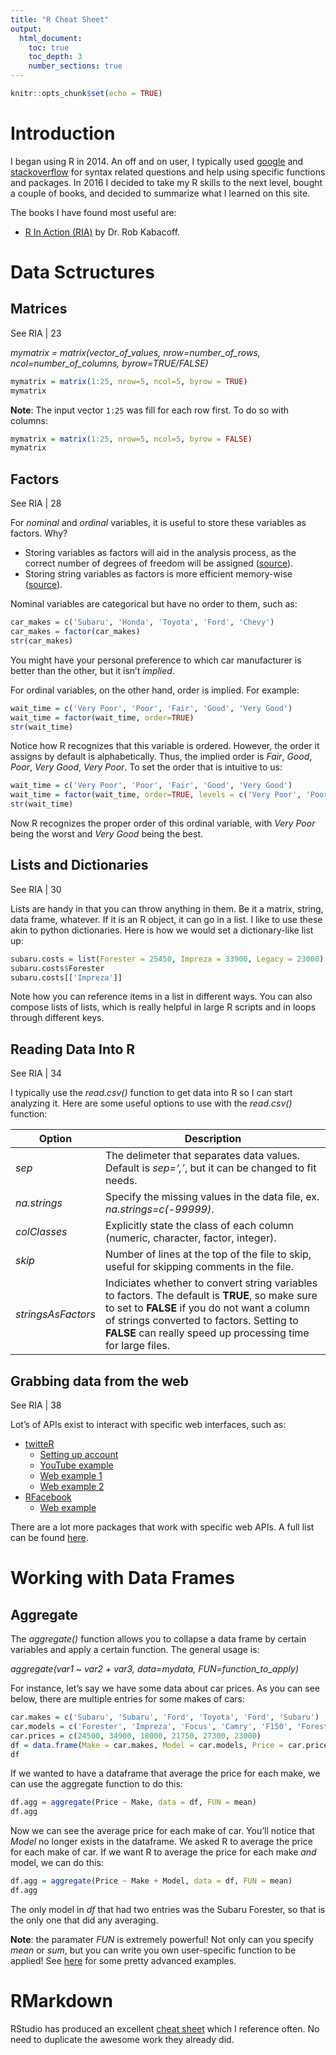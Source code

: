 ```yaml
---
title: "R Cheat Sheet"
output:
  html_document:
    toc: true
    toc_depth: 3
    number_sections: true
---
```


```r
knitr::opts_chunk$set(echo = TRUE)
```

# Introduction

I began using R in 2014. An off and on user, I typically used [google](https://www.google.com/) and [stackoverflow](http://stackoverflow.com/questions/tagged/r) for syntax related questions and help using specific functions and packages. In 2016 I decided to take my R skills to the next level, bought a couple of books, and decided to summarize what I learned on this site.

The books I have found most useful are:

* [R In Action (RIA)](https://www.amazon.com/Action-Data-Analysis-Graphics/dp/1617291382/ref=dp_ob_title_bk) by Dr. Rob Kabacoff.

# Data Sctructures

## Matrices

See RIA | 23

*mymatrix = matrix(vector_of_values, nrow=number_of_rows, ncol=number_of_columns, byrow=TRUE/FALSE)*
```r
mymatrix = matrix(1:25, nrow=5, ncol=5, byrow = TRUE)
mymatrix
```
**Note**: The input vector `1:25` was fill for each row first. To do so with columns:
```r
mymatrix = matrix(1:25, nrow=5, ncol=5, byrow = FALSE)
mymatrix
```

## Factors

See RIA | 28

For *nominal* and *ordinal* variables, it is useful to store these variables as factors. Why?

* Storing variables as factors will aid in the analysis process, as the correct number of degrees of freedom will be assigned ([source](http://www.ats.ucla.edu/stat/r/modules/factor_variables.htm)).
* Storing string variables as factors is more efficient memory-wise ([source](http://www.ats.ucla.edu/stat/r/modules/factor_variables.htm)).

Nominal variables are categorical but have no order to them, such as:

```r
car_makes = c('Subaru', 'Honda', 'Toyota', 'Ford', 'Chevy')
car_makes = factor(car_makes)
str(car_makes)
```

You might have your personal preference to which car manufacturer is better than the other, but it isn't *implied*.

For ordinal variables, on the other hand, order is implied. For example:

```r
wait_time = c('Very Poor', 'Poor', 'Fair', 'Good', 'Very Good')
wait_time = factor(wait_time, order=TRUE)
str(wait_time)
```

Notice how R recognizes that this variable is ordered. However, the order it assigns by default is alphabetically. Thus, the implied order is *Fair*, *Good*, *Poor*, *Very Good*, *Very Poor*. To set the order that is intuitive to us:

```r
wait_time = c('Very Poor', 'Poor', 'Fair', 'Good', 'Very Good')
wait_time = factor(wait_time, order=TRUE, levels = c('Very Poor', 'Poor', 'Fair', 'Good', 'Very Good'))
str(wait_time)
```

Now R recognizes the proper order of this ordinal variable, with *Very Poor* being the worst and *Very Good* being the best.

## Lists and Dictionaries

See RIA | 30

Lists are handy in that you can throw anything in them. Be it a matrix, string, data frame, whatever. If it is an R object, it can go in a list. I like to use these akin to python dictionaries. Here is how we would set a dictionary-like list up:

```r
subaru.costs = list(Forester = 25450, Impreza = 33900, Legacy = 23000)
subaru.costs$Forester
subaru.costs[['Impreza']]
```

Note how you can reference items in a list in different ways. You can also compose lists of lists, which is really helpful in large R scripts and in loops through different keys.

## Reading Data Into R

See RIA | 34

I typically use the *read.csv()* function to get data into R so I can start analyzing it. Here are some useful options to use with the *read.csv()* function:

Option | Description
------------------ | -------------------------------------------------------------------
*sep* | The delimeter that separates data values. Default is *sep=','*, but it can be changed to fit needs.
*na.strings* | Specify the missing values in the data file, ex. *na.strings=c(-99999)*.
*colClasses* | Explicitly state the class of each column (numeric, character, factor, integer).
*skip* | Number of lines at the top of the file to skip, useful for skipping comments in the file.
*stringsAsFactors* | Indiciates whether to convert string variables to factors. The default is **TRUE**, so make sure to set to **FALSE** if you do not want a column of strings converted to factors. Setting to **FALSE** can really speed up processing time for large files.

## Grabbing data from the web

See RIA | 38

Lot's of APIs exist to interact with specific web interfaces, such as:

* [twitteR](https://cran.r-project.org/web/packages/twitteR/twitteR.pdf)
    + [Setting up account](http://bigcomputing.blogspot.com/2016/02/the-twitter-r-package-by-jeff-gentry-is.html)
    + [YouTube example](https://www.youtube.com/watch?v=8mSmK3Pid7w)
    + [Web example 1](http://davetang.org/muse/2013/04/06/using-the-r_twitter-package/)
    + [Web example 2](http://www.r-datacollection.com/blog/TwitteR2Mongo/)
* [RFacebook](https://cran.r-project.org/web/packages/Rfacebook/Rfacebook.pdf)
    + [Web example](http://thinktostart.com/analyzing-facebook-with-r/)
    
There are a lot more packages that work with specific web APIs. A full list can be found [here](https://cran.r-project.org/web/views/WebTechnologies.html).

# Working with Data Frames

## Aggregate

The *aggregate()* function allows you to collapse a data frame by certain variables and apply a certain function. The general usage is:

*aggregate(var1 ~ var2 + var3, data=mydata, FUN=function_to_apply)*

For instance, let's say we have some data about car prices. As you can see below, there are multiple entries for some makes of cars:
```r
car.makes = c('Subaru', 'Subaru', 'Ford', 'Toyota', 'Ford', 'Subaru')
car.models = c('Forester', 'Impreza', 'Focus', 'Camry', 'F150', 'Forester')
car.prices = c(24500, 34900, 18000, 21750, 27300, 23000)
df = data.frame(Make = car.makes, Model = car.models, Price = car.prices)
df
```

If we wanted to have a dataframe that average the price for each make, we can use the aggregate function to do this:

```r
df.agg = aggregate(Price ~ Make, data = df, FUN = mean)
df.agg
```
Now we can see the average price for each make of car. You'll notice that *Model* no longer exists in the dataframe. We asked R to average the price for each make of car. If we want R to average the price for each make *and* model, we can do this:
```r
df.agg = aggregate(Price ~ Make + Model, data = df, FUN = mean)
df.agg
```
The only model in *df* that had two entries was the Subaru Forester, so that is the only one that did any averaging.

**Note**: the paramater *FUN* is extremely powerful! Not only can you specify *mean* or *sum*, but you can write you own user-specific function to be applied! See [here](https://www.r-bloggers.com/aggregate-a-powerful-tool-for-data-frame-in-r/) for some pretty advanced examples.

# RMarkdown

RStudio has produced an excellent [cheat sheet](https://www.rstudio.com/wp-content/uploads/2015/02/rmarkdown-cheatsheet.pdf) which I reference often. No need to duplicate the awesome work they already did.
